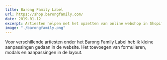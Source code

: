 ```yaml
---
title: Barong Family Label
url: https://shop.barongfamily.com/
date: 2019-01-12
excerpt: Artiesten helpen met het opzetten van online webshop in Shopify.
image: "./barongfamily.png"
---
```


Voor verschillende artiesten onder het Barong Family Label heb ik kleine aanpassingen gedaan in de website. Het toevoegen van formulieren, modals en aanpassingen in de layout.
